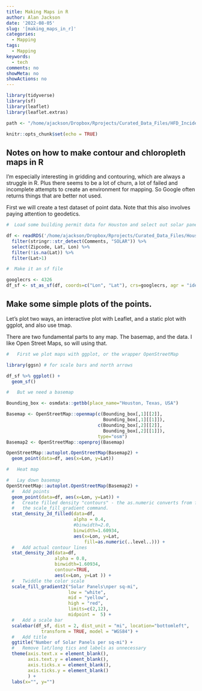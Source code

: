 ```yaml
---
title: Making Maps in R
author: Alan Jackson
date: '2022-08-05'
slug: '[making_maps_in_r]'
categories:
  - Mapping
tags:
  - Mapping
keywords:
  - tech
comments: no
showMeta: no
showActions: no
---
```


```r
library(tidyverse)
library(sf)
library(leaflet)
library(leaflet.extras)

path <- "/home/ajackson/Dropbox/Rprojects/Curated_Data_Files/HFD_Incidents/"

knitr::opts_chunk$set(echo = TRUE)
```

##  Notes on how to make contour and chloropleth maps in R

I'm especially interesting in gridding and contouring, which are always a struggle in R. Plus there seems to be a lot of churn, a lot of failed and incomplete attempts to create an environment for mapping. So Google often returns things that are better not used.

First we will create a test dataset of point data. Note that this also involves paying attention to geodetics.

```r

#  Load some building permit data for Houston and select out solar panels

df <- readRDS('/home/ajackson/Dropbox/Rprojects/Curated_Data_Files/Houston_Permits/Clean_Final_1989_2019.rds') %>% 
  filter(stringr::str_detect(Comments, "SOLAR")) %>% 
  select(Zipcode, Lat, Lon) %>% 
  filter(!is.na(Lat)) %>% 
  filter(Lat>1)

#  Make it an sf file

googlecrs <- 4326
df_sf <- st_as_sf(df, coords=c("Lon", "Lat"), crs=googlecrs, agr = "identity")

```

##      Make some simple plots of the points.

Let's plot two ways, an interactive plot with Leaflet, and a static plot with
ggplot, and also use tmap.

There are two fundamental parts to any map. The basemap, and the data. I like 
Open Street Maps, so will using that.

```r

#   First we plot maps with ggplot, or the wrapper OpenStreetMap

library(ggsn) # for scale bars and north arrows

df_sf %>% ggplot() + 
  geom_sf()

#   But we need a basemap

Bounding_box <- osmdata::getbb(place_name="Houston, Texas, USA")

Basemap <- OpenStreetMap::openmap(c(Bounding_box[,1][[2]],
                                    Bounding_box[,1][[1]]),
                                  c(Bounding_box[,2][[2]],
                                    Bounding_box[,2][[1]]),
                                  type="osm")
Basemap2 <- OpenStreetMap::openproj(Basemap)

OpenStreetMap::autoplot.OpenStreetMap(Basemap2) +
  geom_point(data=df, aes(x=Lon, y=Lat))

#   Heat map

#   Lay down basemap
OpenStreetMap::autoplot.OpenStreetMap(Basemap2) +
  #   Add points
  geom_point(data=df, aes(x=Lon, y=Lat)) +
  #   Create filled density "contours" - the as.numeric converts from factor for
  #   the scale_fill_gradient command.
  stat_density_2d_filled(data=df, 
                         alpha = 0.4, 
                         #binwidth=2.0,
                         binwidth=1.60934,
                         aes(x=Lon, y=Lat, 
                             fill=as.numeric(..level..))) +
  #   Add actual contour lines
  stat_density_2d(data=df, 
                  alpha = 0.8, 
                  binwidth=1.60934,
                  contour=TRUE,
                  aes(x=Lon, y=Lat )) +
  #   Twiddle the color scale
  scale_fill_gradient2("Solar Panels\nper sq-mi", 
                       low = "white", 
                       mid = "yellow", 
                       high = "red", 
                       limits=c(2,12),
                       midpoint =  5) +
  #   Add a scale bar
  scalebar(df_sf, dist = 2, dist_unit = "mi", location="bottomleft",
             transform = TRUE, model = "WGS84") +
  #   Add title
  ggtitle("Number of Solar Panels per sq-mi") +
  #   Remove lat/long tics and labels as unnecessary
  theme(axis.text.x = element_blank(),
        axis.text.y = element_blank(),
        axis.ticks.x = element_blank(),
        axis.ticks.y = element_blank()
        ) +
  labs(x="", y="")


```







